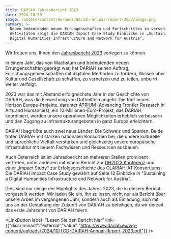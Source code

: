 ```yaml
---
title: DARIAH Jahresbericht 2023
date: 2024-10-30
image: /assets/content/de/news/dariah-annual-report-2023/image.png
summary: >-
  Neben bedeutenden neuen Errungenschaften und Fortschritten in verschiedenen
  Aktivitäten zeigt die DARIAH Impact Case Study Einblicke in „Sustaining a
  Digital Humanities Infrastructure and Network for Austria“.
---
```

Wir freuen uns, Ihnen den [Jahresbericht 2023](https://www.dariah.eu/wp-content/uploads/2024/10/TCD-DARIAH-Annual-Report-2023.pdf) vorlegen zu können.

In einem Jahr, das von Wachstum und bedeutenden neuen Errungenschaften geprägt war, hat DARIAH seinen Auftrag, Forschungsgemeinschaften mit digitalen Methoden zu fördern, Wissen über Kultur und Gesellschaft zu schaffen, zu vernetzen und zu teilen, unbeirrt weiter verfolgt.

2023 war das mit Abstand erfolgreichste Jahr in der Geschichte von DARIAH, was die Einwerbung von Drittmitteln angeht. Die fünf neuen Horizon Europe-Projekte, darunter [ATRIUM](https://atrium-research.eu/) (Advancing Frontier Research in Arts and Humanities), ein 10-Millionen-Euro-Projekt, das DARIAH koordiniert, werden unsere operativen Möglichkeiten erheblich verbessern und den Zugang zu Infrastrukturangeboten in ganz Europa erleichtern.

DARIAH begrüßte auch zwei neue Länder: Die Schweiz und Spanien. Beide traten DARIAH mit starken nationalen Konsortien bei, die unsere kulturelle und sprachliche Vielfalt verstärken und gleichzeitig unsere europäische Infrastruktur mit neuem Fachwissen und Ressourcen ausbauen.

Auch Österreich ist im Jahresbericht an mehreren Stellen prominent vertreten, unter anderem mit einem Bericht zur [DH2023 Konferenz](https://dh2023.adho.org/) und einer „Impact Study“ zur Erfolgsgeschichte des CLARIAH-AT Konsortiums: Die DARIAH Impact Case Study gewährt auf Seite 12 Einblicke in "Sustaining a Digital Humanities Infrastructure and Network for Austria".

Dies sind nur einige der Highlights des Jahres 2023, die in diesem Bericht vorgestellt werden. Wir laden Sie ein, ihn zu lesen, nicht nur als Bericht über unsere Arbeit im vergangenen Jahr, sondern auch als Einladung, sich mit uns an der Gestaltung der Zukunft von DARIAH zu beteiligen, da wir derzeit das erste Jahrzehnt von DARIAH feiern.

<LinkButton label="Lesen Sie den Bericht hier" link={{"discriminant":"external","value":"https://www.dariah.eu/wp-content/uploads/2024/10/TCD-DARIAH-Annual-Report-2023.pdf"}} />
